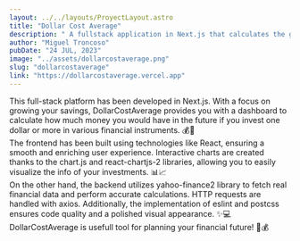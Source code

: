 ```yaml
---
layout: ../../layouts/ProyectLayout.astro
title: "Dollar Cost Average"
description: " A fullstack application in Next.js that calculates the growth of savings in financial instruments through periodic investments"
author: "Miguel Troncoso"
pubDate: "24 JUL, 2023"
image: "../assets/dollarcostaverage.png"
slug: "dollarcostaverage"
link: "https://dollarcostaverage.vercel.app"
---
```

This full-stack platform has been developed in Next.js. With a focus on growing your savings, DollarCostAverage provides you with a dashboard to calculate how much money you would have in the future if you invest one dollar or more in various financial instruments. 💰💼
<br/>
The frontend has been built using technologies like React, ensuring a smooth and enriching user experience. Interactive charts are created thanks to the chart.js and react-chartjs-2 libraries, allowing you to easily visualize the info of your investments. 📊📈
<br/>
On the other hand, the backend utilizes yahoo-finance2 library to fetch real financial data and perform accurate calculations. HTTP requests are handled with axios. Additionally, the implementation of eslint and postcss ensures code quality and a polished visual appearance. ✨💻
<br/>
DollarCostAverage is usefull tool for planning your financial future! 💪💰